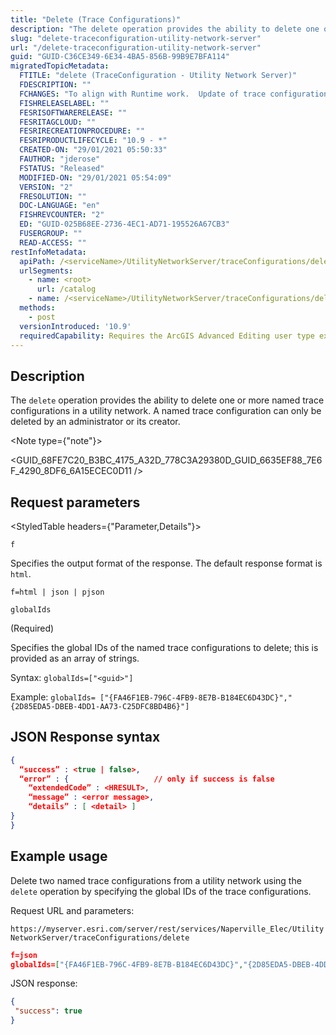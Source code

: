```yaml
---
title: "Delete (Trace Configurations)"
description: "The delete operation provides the ability to delete one or more named trace configurations in a utility network. A named trace configuration can only be deleted by an administrator or its creator."
slug: "delete-traceconfiguration-utility-network-server"
url: "/delete-traceconfiguration-utility-network-server"
guid: "GUID-C36CE349-6E34-4BA5-856B-99B9E7BFA114"
migratedTopicMetadata:
  FTITLE: "delete (TraceConfiguration - Utility Network Server)"
  FDESCRIPTION: ""
  FCHANGES: "To align with Runtime work.  Update of trace configuration name convention to 'named trace configuration'"
  FISHRELEASELABEL: ""
  FESRISOFTWARERELEASE: ""
  FESRITAGCLOUD: ""
  FESRIRECREATIONPROCEDURE: ""
  FESRIPRODUCTLIFECYCLE: "10.9 - *"
  CREATED-ON: "29/01/2021 05:50:33"
  FAUTHOR: "jderose"
  FSTATUS: "Released"
  MODIFIED-ON: "29/01/2021 05:54:09"
  VERSION: "2"
  FRESOLUTION: ""
  DOC-LANGUAGE: "en"
  FISHREVCOUNTER: "2"
  ED: "GUID-025B68EE-2736-4EC1-AD71-195526A67CB3"
  FUSERGROUP: ""
  READ-ACCESS: ""
restInfoMetadata:
  apiPath: /<serviceName>/UtilityNetworkServer/traceConfigurations/delete
  urlSegments:
    - name: <root>
      url: /catalog
    - name: /<serviceName>/UtilityNetworkServer/traceConfigurations/delete
  methods:
    - post
  versionIntroduced: '10.9'
  requiredCapability: Requires the ArcGIS Advanced Editing user type extension license
---
```



## Description

The `delete` operation provides the ability to delete one or more named trace configurations in a utility network. A named trace configuration can only be deleted by an administrator or its creator. 

<Note type={"note"}>

<GUID_68FE7C20_B3BC_4175_A32D_778C3A29380D_GUID_6635EF88_7E6F_4290_8DF6_6A15ECEC0D11 />

</Note>

## Request parameters

<StyledTable headers={"Parameter,Details"}>

<StyledTableRow>

<StyledTableCell cellStyle="markdown">

`f`

 

</StyledTableCell>

<StyledTableCell cellStyle="markdown">

Specifies the output format of the response. The default response format is `html`.

```
f=html | json | pjson
``` 

</StyledTableCell>

</StyledTableRow>

<StyledTableRow>

<StyledTableCell cellStyle="markdown">

`globalIds`

(Required)

 

</StyledTableCell>

<StyledTableCell cellStyle="markdown">

Specifies the global IDs of the named trace configurations to delete; this is provided as an array of strings.

Syntax: `globalIds=["<guid>"]` 

Example: `globalIds= ["{FA46F1EB-796C-4FB9-8E7B-B184EC6D43DC}","{2D85EDA5-DBEB-4DD1-AA73-C25DFC8BD4B6}"]` 

</StyledTableCell>

</StyledTableRow>

</StyledTable>

## JSON Response syntax

```json
{ 
  “success” : <true | false>, 
  “error” : {                   // only if success is false 
    “extendedCode” : <HRESULT>, 
    “message” : <error message>, 
    “details” : [ <detail> ] 
} 
} 

```

 

## Example usage

Delete two named trace configurations from a utility network using the `delete` operation by specifying the global IDs of the trace configurations.

Request URL and parameters:

`https://myserver.esri.com/server/rest/services/Naperville_Elec/UtilityNetworkServer/traceConfigurations/delete` 

```json
f=json
globalIds=["{FA46F1EB-796C-4FB9-8E7B-B184EC6D43DC}","{2D85EDA5-DBEB-4DD1-AA73-C25DFC8BD4B6}"]


```

 

JSON response:

```json
{
 "success": true
}
```

 
